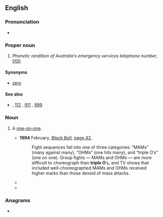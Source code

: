 {{also|Triple-O}}
==English==

===Pronunciation===
* {{audio|en|en-au-triple O.ogg|Audio (AU)}}

===Proper noun===
{{en-proper noun}}

# {{lb|en|Australia}} ''Phonetic rendition of Australia′s emergency services telephone number'', [[000]].

====Synonyms====
* {{l|en|triple}} [[zero]]

====See also====
* {{sense|emergency services phone number}} {{l|en|000}} {{qualifier|Australia}}, [[112]] {{qualifier|EU}}, [[911]] {{qualifier|US}}, [[999]] {{qualifier|UK|Ireland}}

===Noun===
{{en-noun|triple O's}}

# {{lb|en|US}} A [[one-on-one]].
#* '''1994''' February, ''[[w:Black Belt (magazine)|Black Belt]]'', [http://books.google.com.au/books?id=ENIDAAAAMBAJ&pg=PA42&dq=%22triple+O%22+-intitle:%22%22+-inauthor:%22%22&hl=en&sa=X&ei=ehuaUNnFD8jNmgXduoHwAg&redir_esc=y#v=onepage&q=%22triple%20O%22%20-intitle%3A%22%22%20-inauthor%3A%22%22&f=false page 42],
#*: Fight sequences fall into one of three categories: “MAMs” (many against many), “OHMs” (one hits many), and “triple O′s” (one on one). Group fights — MAMs and OHMs — are more difficult to choreograph than '''triple O'''′s, and TV shows that included well-choreographed MAMs and OHMs received higher marks than those devoid of mass attacks.
#* {{quote-text|en|year=2007|author=Rikke Schubart|title=Super Bitches and Action Babes: The Female Hero in Popular Cinema, 1970-2006|page=308|url=http://books.google.com.au/books?id=GYOeGrtUjAoC&pg=PA308&dq=%22triple+O%22+-intitle:%22%22+-inauthor:%22%22&hl=en&sa=X&ei=ehuaUNnFD8jNmgXduoHwAg&redir_esc=y#v=onepage&q=%22triple%20O%22%20-intitle%3A%22%22%20-inauthor%3A%22%22&f=false|passage=The '''triple O'''′s (One On One fights) are all between women (the scenes where the Bride fights Budd and Bill are too short to count as fights as one strike does it in both cases) who in Asian action fashion politely complement{{sic}} each others′ skills.}}
#* {{quote-text|en|year=2007|author=Susan Lyons|title=She′s On Top|page=20|url=http://books.google.com.au/books?id=yxW-lQxKiY4C&pg=PA20&dq=%22triple+O%22+-intitle:%22%22+-inauthor:%22%22&hl=en&sa=X&ei=ehuaUNnFD8jNmgXduoHwAg&redir_esc=y#v=onepage&q=%22triple%20O%22%20-intitle%3A%22%22%20-inauthor%3A%22%22&f=false|passage=“On the other hand,” Jen grinned wickedly, “you might have another '''triple-O'''.”}}

===Anagrams===
* {{anagrams|en|a=eiloprt|petroil|piloter|politer|repilot|tripole}}